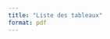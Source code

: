 ```yaml
---
title: "Liste des tableaux"
format: pdf
---
```


```{=tex}
\renewcommand{\listtablename}{}
\listoftables
```
